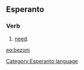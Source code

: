 ==Esperanto==
===Verb===
# [[need]].

[[eo:bezoni]]
[[Category:Esperanto language]]
{{Universala Vortaro}}